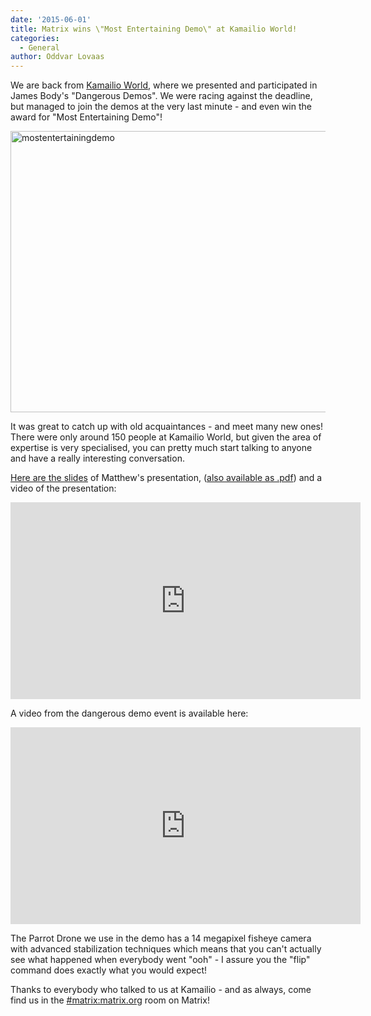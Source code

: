 ```yaml
---
date: '2015-06-01'
title: Matrix wins \"Most Entertaining Demo\" at Kamailio World!
categories:
  - General
author: Oddvar Lovaas
---
```


We are back from <a href="http://matrix.org/blog/2015/05/26/next-up-kamailio-world/">Kamailio World</a>, where we presented and participated in James Body's "Dangerous Demos". We were racing against the deadline, but managed to join the demos at the very last minute - and even win the award for "Most Entertaining Demo"!

<a href="http://matrix.org/blog/wp-content/uploads/2015/06/mostentertainingdemo1.jpg"><img src="http://matrix.org/blog/wp-content/uploads/2015/06/mostentertainingdemo1.jpg" alt="mostentertainingdemo" width="600" height="450" class="aligncenter size-full wp-image-1055" /></a>

It was great to catch up with old acquaintances - and meet many new ones! There were only around 150 people at Kamailio World, but given the area of expertise is very specialised, you can pretty much start talking to anyone and have a really interesting conversation.

<a href="http://matrix.org/blog/wp-content/uploads/2015/06/2015-05-29-Matrix-KamailioWorld.pptx">Here are the slides</a> of Matthew's presentation, (<a href="http://matrix.org/blog/wp-content/uploads/2015/06/2015-05-29-Matrix-KamailioWorld.pdf">also available as .pdf</a>) and a video of the presentation:

<iframe width="560" height="315" src="https://www.youtube.com/embed/E0uMm04MIuk" frameborder="0" allowfullscreen></iframe>

A video from the dangerous demo event is available here:

<iframe width="560" height="315" src="https://www.youtube.com/embed/D7jZSYkXqt4?start=2630" frameborder="0" allowfullscreen></iframe>

The Parrot Drone we use in the demo has a 14 megapixel fisheye camera with advanced stabilization techniques which means that you can't actually see what happened when everybody went "ooh" - I assure you the "flip" command does exactly what you would expect!

Thanks to everybody who talked to us at Kamailio - and as always, come find us in the <a href="https://matrix.org/beta/#/room/#matrix:matrix.org" title="#matrix:matrix.org">#matrix:matrix.org</a> room on Matrix! 
